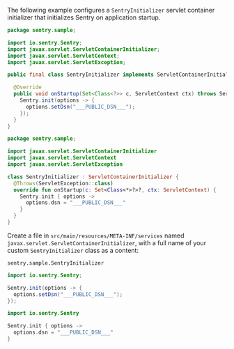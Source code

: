 The following example configures a `SentryInitializer` servlet container initializer that initializes Sentry on application startup.


```java
package sentry.sample;

import io.sentry.Sentry;
import javax.servlet.ServletContainerInitializer;
import javax.servlet.ServletContext;
import javax.servlet.ServletException;

public final class SentryInitializer implements ServletContainerInitializer {

  @Override
  public void onStartup(Set<Class<?>> c, ServletContext ctx) throws ServletException {
    Sentry.init(options -> {
      options.setDsn("___PUBLIC_DSN___");
    });
  }
}
```

```kotlin
package sentry.sample;

import javax.servlet.ServletContainerInitializer
import javax.servlet.ServletContext
import javax.servlet.ServletException

class SentryInitializer : ServletContainerInitializer {
  @Throws(ServletException::class)
  override fun onStartup(c: Set<Class<*>?>?, ctx: ServletContext) {
    Sentry.init { options ->
      options.dsn = "___PUBLIC_DSN___"
    }
  }
}
```

Create a file in `src/main/resources/META-INF/services` named `javax.servlet.ServletContainerInitializer`, with a full name of your custom `SentryInitializer` class as a content:


```properties
sentry.sample.SentryInitializer
```

```java {tabTitle: Java}
import io.sentry.Sentry;

Sentry.init(options -> {
  options.setDsn("___PUBLIC_DSN___");
});
```

```kotlin {tabTitle: Kotlin}
import io.sentry.Sentry

Sentry.init { options ->
  options.dsn = "___PUBLIC_DSN___"
}
```
